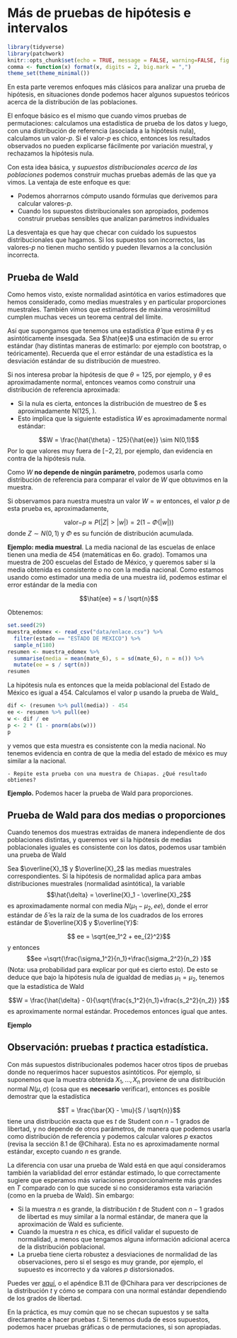 # Más de pruebas de hipótesis e intervalos


```r
library(tidyverse)
library(patchwork)
knitr::opts_chunk$set(echo = TRUE, message = FALSE, warning=FALSE, fig.align = 'center', fig.width = 5, fig.height=3)
comma <- function(x) format(x, digits = 2, big.mark = ",")
theme_set(theme_minimal())
```

En esta parte veremos enfoques más clásicos para analizar una prueba de 
hipótesis, en situaciones donde podemos hacer algunos supuestos teóricos acerca
de la distribución de las poblaciones.

El enfoque básico es el mismo que cuando vimos pruebas
de permutaciones: calculamos una estadística de prueba de los
datos y luego, con una distribución de referencia (asociada a la hipótesis nula),
calculamos un valor-$p$. Si el
valor-$p$ es chico, entonces los resultados observados no pueden explicarse
fácilmente por variación muestral, y rechazamos la hipótesis nula.

Con esta idea básica, y *supuestos distribucionales acerca de las poblaciones* podemos construir muchas pruebas además de las que ya vimos. La ventaja de este
enfoque es que: 

- Podemos ahorrarnos cómputo usando fórmulas que derivemos para calcular 
valores-$p$.
- Cuando los supuestos distribucionales son apropiados, podemos
construir pruebas sensibles que analizan parámetros individuales

La desventaja es que hay que checar con cuidado los supuestos distribucionales
que hagamos. Si los supuestos son incorrectos, las valores-$p$ no tienen mucho
sentido y pueden llevarnos a la conclusión incorrecta.

## Prueba de Wald

Como hemos visto, existe normalidad asintótica en varios estimadores que
hemos considerado, como medias muestrales y en particular proporciones muestrales.
También vimos que estimadores de máxima verosimilitud cumplen muchas 
veces un teorema central del límite.

Así que supongamos que tenemos una estadística $\hat{\theta}$ que estima 
$\theta$ y es asintóticamente insesgada. Sea $\hat{ee}$ una estimación de su error estándar (hay distintas maneras de estimarlo: por ejemplo con bootstrap, o teóricamente).
Recuerda que el error estándar de una estadística es la desviación estándar
de su distribución de muestreo.

Si nos interesa probar la hipótesis de que $\theta = 125$, por ejemplo,
y $\theta$ es aproximadamente normal, entonces veamos como construir una
distribución de referencia aproximada:

- Si la nula es cierta, entonces la distribución de muestreo de $\hat{\theta} 
es aproximadamente N(125, \hat{ee}).
- Esto implica que la siguiente estadística $W$ es aproximadamente normal
estándar:

$$W = \frac{\hat{\theta} - 125}{\hat{ee}} \sim N(0,1)$$
Por lo que valores muy fuera de $[-2,2]$, por ejemplo, dan evidencia
en contra de la hipótesis nula.

Como $W$ **no depende de ningún parámetro**, podemos
usarla como distribución de referencia para comparar el valor de $W$ que obtuvimos
en la muestra. 

Si observamos para nuestra muestra un valor $W=w$ entonces, el
valor $p$ de esta prueba es, aproximadamente,


$$\mathsf{valor-}p \approx P(|Z| > |w|) = 2(1 - \Phi(|w|))$$
donde $Z\sim N(0,1)$ y $\Phi$ es su función de distribución acumulada.


**Ejemplo: media muestral**.  La media nacional de las escuelas de enlace tienen
una media de 454 (matemáticas en 6o. grado). Tomamos una muestra de 200
escuelas del Estado de México, y queremos saber si la media obtenida 
es consistente o no con la media nacional. Como estamos usando como
estimador una media de una muestra iid, podemos estimar el error estándar
de la media con

$$\hat{ee} = s / \sqrt{n}$$

Obtenemos:

```r
set.seed(29)
muestra_edomex <- read_csv("data/enlace.csv") %>% 
  filter(estado == "ESTADO DE MEXICO") %>% 
  sample_n(180)
resumen <- muestra_edomex %>% 
  summarise(media = mean(mate_6), s = sd(mate_6), n = n()) %>% 
  mutate(ee = s / sqrt(n))
resumen
```

La hipótesis nula es entonces que la meida poblacional del Estado de México
es igual a 454. Calculamos el valor p usando la prueba de Wald_

```r
dif <- (resumen %>% pull(media)) - 454
ee <- resumen %>% pull(ee)
w <- dif / ee
p <- 2 * (1 - pnorm(abs(w)))
p
```
y vemos que esta muestra es consistente con la media nacional. No tenemos
evidencia en contra de que la media del estado de méxico es muy similar 
a la nacional.

```block
- Repite esta prueba con una muestra de Chiapas. ¿Qué resultado obtienes?
```


**Ejemplo.** Podemos hacer la prueba de Wald para proporciones. 


## Prueba de Wald para dos medias o proporciones

Cuando tenemos dos muestras extraidas de manera independiente de dos poblaciones
distintas, y queremos ver si la hipótesis de medias poblacionales
iguales es consistente con los datos, podemos usar también una prueba de Wald

Sea $\overline{X}_1$ y $\overline{X}_2$ las medias muestrales
correspondientes. Si la hipótesis
de normalidad aplica para ambas distribuciones muestrales (normalidad asintótica),
la variable
$$\hat{\delta} = \overline{X}_1 - \overline{X}_2$$
es aproximadamente normal con media $N(\mu_1 - \mu_2, ee)$, donde el
error estándar de $\hat{\delta}$ es la raíz de la suma de los cuadrados de
los errores estándar
de $\overline{X}$ y $\overline{Y}$:

$$ ee = \sqrt{ee_1^2 + ee_{2}^2}$$
y entonces
$$ee =\sqrt{\frac{\sigma_1^2}{n_1}+\frac{\sigma_2^2}{n_2}     }$$
(Nota: usa probabilidad para explicar por qué es cierto esto). De esto
se deduce que bajo la hipótesis nula de igualdad de medias $\mu_1 = \mu_2$,
tenemos que la estadística de Wald

$$W = \frac{\hat{\delta} - 0}{\sqrt{\frac{s_1^2}{n_1}+\frac{s_2^2}{n_2}} }$$ 
es aproximamente normal estándar. Procedemos entonces igual que antes.

**Ejemplo**



## Observación: pruebas $t$ practica estadística.

Con más supuestos distribucionales podemos hacer otros tipos de pruebas donde
no requerimos hacer supuestos asintóticos. Por ejemplo, si suponemos
que la muestra obtenida $X_1,\ldots, X_n$ proviene de una distribución
normal $N(\mu, \sigma)$ (cosa que es **necesario** verificar), entonces
es posible demostrar que la estadística

$$T = \frac{\bar{X} - \mu}{S / \sqrt{n}}$$
tiene una distribución exacta que es $t$ de Student con $n-1$ grados de libertad,
y no depende de otros parámetros, de manera que podemos usarla como distribución
de referencia y podemos calcular valores $p$ exactos (revisa la sección 8.1 de @Chihara).
Esta no es aproximadamente normal estándar, excepto cuando $n$ es grande.

La diferencia con usar una prueba de Wald está en que aquí consideramos también
la variablidad del error estándar estimado, lo que correctamente sugiere que
esperamos más variaciones proporcionalmente más grandes en $T$ 
comparado con lo que sucede si no consideramos esta variación (como en la prueba de Wald). Sin embargo:

- Si la muestra $n$ es grande, la distribución $t$ de Student con
$n-1$ grados de libertad es muy similar a la normal estándar, de manera que la 
aproximación de Wald es suficiente.
- Cuando la muestra $n$ es chica, es difícil validar el supuesto de normalidad, a menos
que tengamos alguna información adicional acerca de la distribución poblacional.
- La prueba tiene cierta robustez a desviaciones de normalidad de las observaciones,
pero si el sesgo es muy grande, por ejemplo, el supuesto es incorrecto y da
valores $p$ distorsionados.

Puedes ver [aquí](https://en.wikipedia.org/wiki/Student%27s_t-distribution), o el apéndice
B.11 de @Chihara para ver descripciones de la distribución $t$ y cómo se compara
con una normal estándar dependiendo de los grados de libertad.

En la práctica, es muy común que no se checan supuestos y se salta directamente
a hacer pruebas $t$. Si tenemos duda de esos supuestos, podemos hacer
pruebas gráficas o de permutaciones, si son apropiadas.












